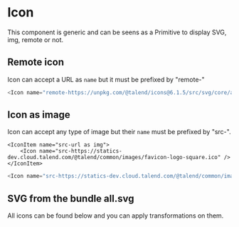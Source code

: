 
<Meta of={Stories} />
<Status id="icon" />

# Icon

This component is generic and can be seens as a Primitive to display SVG, img, remote or not.

<Canvas>
	<Story of={Stories.Usage} />
</Canvas>

## Remote icon

Icon can accept a URL as `name` but it must be prefixed by "remote-"

<IconItem name="remote-url as svg">
	<Icon name="remote-https://unpkg.com/@talend/icons@6.1.5/src/svg/core/abc.svg" />
</IconItem>

```javascript
<Icon name="remote-https://unpkg.com/@talend/icons@6.1.5/src/svg/core/abc.svg" />
```

## Icon as image

Icon can accept any type of image but their `name` must be prefixed by "src-".

    <IconItem name="src-url as img">
    	<Icon name="src-https://statics-dev.cloud.talend.com/@talend/common/images/favicon-logo-square.ico" />
    </IconItem>

```javascript
<Icon name="src-https://statics-dev.cloud.talend.com/@talend/common/images/favicon-logo-square.ico" />
```

## SVG from the bundle all.svg

All icons can be found below and you can apply transformations on them.

<AllIconsDocs />
